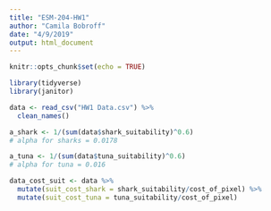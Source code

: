 ```yaml
---
title: "ESM-204-HW1"
author: "Camila Bobroff"
date: "4/9/2019"
output: html_document
---
```


```r
knitr::opts_chunk$set(echo = TRUE)
```

```r

library(tidyverse)
library(janitor)

```

```r

data <- read_csv("HW1 Data.csv") %>% 
  clean_names()

```

```r

a_shark <- 1/(sum(data$shark_suitability)^0.6)
# alpha for sharks = 0.0178

a_tuna <- 1/(sum(data$tuna_suitability)^0.6)
# alpha for tuna = 0.016

```

```r

data_cost_suit <- data %>% 
  mutate(suit_cost_shark = shark_suitability/cost_of_pixel) %>% 
  mutate(suit_cost_tuna = tuna_suitability/cost_of_pixel)

```




